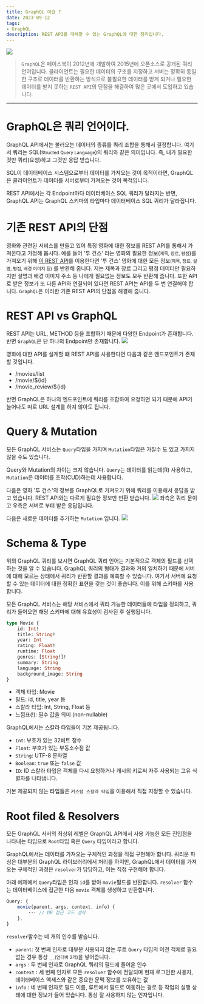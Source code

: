 ```yaml
---
title: GraphQL 이란 ?
date: 2023-09-12
tags:
- GraphQL
description: REST API를 대체할 수 있는 GraphQL에 대한 정리입니다.
---
```


![](/images/thumbnails/graphql.png)

> `GraphQL`은 페이스북이 2012년에 개발하여 2015년에 오픈소스로 공개된 쿼리 언어입니다.
클라이언트는 필요한 데이터의 구조를 지정하고 서버는 정확히 동일한 구조로
데이터를 반환하는 방식으로 불필요한 데이터를 받게 되거나 필요한 데이터를 
받지 못하는 `REST API`의 단점을 해결하여 많은 곳에서 도입하고 있습니다.

***
# GraphQL은 쿼리 언어이다.

GraphQL API에서는 불러오는
데이터의 종류를 쿼리 조합을 통해서 결정합니다. 여기서 쿼리는 SQL(<small>Structed Query Language</small>)의 쿼리와 같은 의미입니다.
즉, 내가 필요한 것만 쿼리(요청)하고 그것만 응답 받습니다.

SQL이 데이터베이스 시스템으로부터 데이터를 가져오는 것이 목적이라면, GraphQL은 클라이언트가 데이터를 
서버로부터 가져오는 것이 목적입니다.

REST API에서는 각 Endpoint마다 데이터베이스 SQL 쿼리가 달라지는 반면,
GraphQL API는 GraphQL 스키마의 타입마다 데이터베이스 SQL 쿼리가 달라집니다.


# 기존 REST API의 단점

영화와 관련된 서비스를 만들고 있어 특정 영화에 대한 정보를 REST API를 통해서 가져온다고 가정해 봅시다.
예를 들어 '투 건스' 라는 영화의 필요한 정보(<small>제목, 장르, 평점</small>)를 가져오기 위해 [이 REST API](https://yts.mx/api/v2/movie_details.json?movie_id=22)를 이용한다면
'투 건스' 영화에 대한 모든 정보<small>(제목, 장르, 설명, 평점, 배경 이미지 등)</small> 를 반환해 줍니다.
저는 제목과 장르 그리고 평점 데이터만 필요하지만 설명과 배경 이미지 주소 등 나에게 필요없는 정보도 모두 반환해 줍니다.
또한 API로 받은 정보가 또 다른 API와 연결되어 있다면 REST API는 API를 두 번 연결해야 합니다. `GraphQL`은
이러한 기존 REST API의 단점을 해결해 줍니다.

# REST API vs GraphQL

REST API는 URL, METHOD 등을 조합하기 때문에 다양한 Endpoint가 존재합니다.
반면 `GraphQL`은 단 하나의 Endpoint만 존재합니다. 
![](https://www.apollographql.com/blog/static/8efafc9157a25a40baf71107578247cd/1_qpyJSVVPkd5c6ItMmivnYg.png)

영화에 대한 API를 설계할 떄 REST API를 사용한다면 다음과 같은 엔드포인트가 존재할 것입니다.

- /movies/list
- /movie/$\{id}
- /movie_review/$\{id}

반면 GraphQL은 하나의 엔드포인트에 쿼리를 조합하여 요청하면 되기 때문에
API가 늘어나도 따로 URL 설계를 하지 않아도 됩니다.

# Query & Mutation
모든 GraphQL 서비스는 `Query`타입을 가지며 `Mutation`타입은 가질수 도 있고 가지지 않을 수도 있습니다.

Query와 Mutation의 차이는 크지 않습니다. `Query`는 데이터를 읽는데(R) 사용하고,
`Mutation`은 데이터를 조작(CUD)하는데 사용합니다.

다음은 영화 '투 건스'의 정보를 GraphQL로 가져오기 위해 쿼리를 이용해서 응답을 받고 있습니다.
REST API와는 다르게 필요한 정보만 반환 받습니다.
![](/images/9.12/9.12.image1.png)
좌측은 쿼리 문이고 우측은 서버로 부터 받은 응답입니다.

다음은 새로운 데이터를 추가하는 `Mutation` 입니다.
![](/images/9.12/9.12.image2.png)

# Schema & Type
위의 GraphQL 쿼리를 보시면 GraphQL 쿼리 언어는 기본적으로 객체의 필드를 선택하는 것을 알 수 있습니다.
GraphQL 쿼리의 형태가 결과와 거의 일치하기 때문에 서버에 대해 모르는 상태에서 쿼리가 반환할 결과를
예측할 수 있습니다. 여기서 서버에 요청할 수 있는 데이터에 대한 정확한 표현을 갖는 것이 좋습니다. 이를 위해 스키마를
사용합니다.

모든 GraphQL 서비스는 해당 서비스에서 쿼리 가능한 데이터들에 타입을 정의하고, 쿼리가 들어오면
해당 스키마에 대해 유효성이 검사된 후 실행됩니다.

```graphql
type Movie {
    id: Int!
    title: String!
    year: Int
    rating: Float!
    runtime: Float
    genres: [String!]!
    summary: String
    language: String
    background_image: String
}
```

- 객체 타입: Movie
- 필드: id, title, year 등
- 스칼라 타입: Int, String, Float 등
- 느낌표(!): 필수 값을 의미 (non-nullable)

GraphQL에서는 스칼라 타입들이 기본 제공됩니다.
- `Int`: 부호가 있는 32비트 정수
- `Float`: 부호가 있는 부동소수점 값
- `String`: UTF-8 문자열
- `Boolean`: `true` 또는 `false` 값
- `ID`: ID 스칼라 타입은 객체를 다시 요청하거나 캐시의 키로써 자주 사용되는 고유 식별자를 나타냅니다.

기본 제공되지 않는 타입들은 `커스텀 스칼라 타입`을 이용해서 직접 지정할 수 있습니다.

# Root filed & Resolvers

모든 GraphQL 서버의 최상위 레벨은 GraphQL API에서 사용 가능한 모든 진입점을 나타내는 타입으로
`Root`타입 혹은 `Query` 타입이라고 합니다.

GraphQL에서는 데이터를 가져오는 구체적인 과정을 직접 구현해야 합니다. 쿼리문 파싱은 대부분의 GraphQL 라이브러리에서
처리를 하지만, GraphQL에서 데이터를 가져오는 구체적인 과정은 `resolver`가 담당하고, 이는 직접 구현해야 합니다.

아래 예제에서 `Query`타입은 인자 `id`를 받아 `movie`필드를 반환합니다.
`resolver` 함수는 데이터베이스에 접근한 다음 `movie` 객체를 생성하고 반환합니다.

```js
Query: {
    movie(parent, args, context, info) {
        ··· // DB 접근 코드 생략
    },
}
```

`resolver`함수는 네 개의 인수를 받습니다.

- `parent`: 첫 번째 인자로 대부분 사용되지 않는 루트 `Query` 타입의 이전 객체로 필요 없는 경우 통상 `__`<small>(언더바 2개)</small>을 넣어줍니다.
- `args` : 두 번째 인자로 GraphQL 쿼리의 필드에 들어온 인수
- `context` : 세 번째 인자로 모든 `resolver` 함수에 전달되며 현재 로그인한 사용자, 데이터베이스 액세스와 같은 중요한 문맥 정보를 보유하는 값
- `info` : 네 번째 인자로 필드 이름, 루트에서 필드로 이동하는 경로 등 작업의 실행 상태에 대한 정보가 들어 있습니다. 통상 잘 사용하지 않는 인자입니다.

